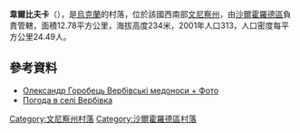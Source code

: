 {{coord|48|42|5|N|28|21|7|E|scale:30000|display=title}}

'''韋爾比夫卡'''（{{lang-uk|Вербівка}}），是[[烏克蘭|烏克蘭]]的村落，位於該國西南部[[文尼察州|文尼察州]]，由[[沙爾霍羅德區|沙爾霍羅德區]]負責管轄，面積12.78平方公里，海拔高度234米，2001年人口313，人口密度每平方公里24.49人。

==參考資料==
* [http://blog.liga.net/user/ogorobets/article/18190.aspx Олександр Горобець Вербівські медоноси + Фото] {{Wayback|url=http://blog.liga.net/user/ogorobets/article/18190.aspx |date=20161228105806 }}
* [http://weather.in.ua/ua/vinnickaja/3101 Погода в селі Вербівка] {{Wayback|url=http://weather.in.ua/ua/vinnickaja/3101 |date=20111220075933 }}

[[Category:文尼察州村落|Category:文尼察州村落]]
[[Category:沙爾霍羅德區村落|Category:沙爾霍羅德區村落]]


{{Vinnytsia-geo-stub}}